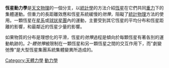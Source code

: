 '''恆星動力學'''是[[天文物理|天文物理]]的一個分支，以[[統計學|統計學]]的方法介紹[[恆星|恆星]]在它們共同[[重力|重力]]下的集體運動。但重力的長距離效應和恆星系統緩慢的''弛豫''，阻礙了[[統計物理|統計物理]]方法的使用。一顆恆星在[[星系|星系]]或[[球狀星團|球狀星團]]內的運動，主要受到其它恆星的平均分布和恆星距離的影響，和最鄰近的恆星少量的影響。 

如果物質的分布是理想化的平滑，恆星的''弛豫''過程是傾向於每顆恆星有著各別的運動軌跡的。''2-體弛豫''被限制在一顆恆星和另一顆恆星之間的交互作用下，而"劇變弛豫"是大型恆星集團系統集體變異所造成的。

{{恆星}}

[[Category:天體力學|Category:天體力學]]
[[Category:恆星天文學|動力學]]